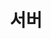 ---
id: server-agent
title: 서버
description: Linux/FreeBSD, Windows, 서버 컴퓨터 외, Elastic Beanstalk
tags:
    - 서버 에이전트 설치하기
---